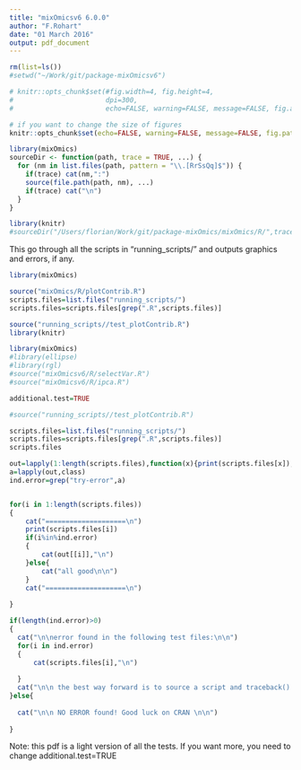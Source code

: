 ```yaml
---
title: "mixOmicsv6 6.0.0"
author: "F.Rohart"
date: "01 March 2016"
output: pdf_document
---
```

```r
rm(list=ls())
#setwd("~/Work/git/package-mixOmicsv6")

# knitr::opts_chunk$set(#fig.width=4, fig.height=4, 
#                       dpi=300,
#                       echo=FALSE, warning=FALSE, message=FALSE, fig.align='center')

# if you want to change the size of figures
knitr::opts_chunk$set(echo=FALSE, warning=FALSE, message=FALSE, fig.path= 'Figures/', fig.width=9, fig.height=6)

library(mixOmics)
sourceDir <- function(path, trace = TRUE, ...) {
  for (nm in list.files(path, pattern = "\\.[RrSsQq]$")) {
    if(trace) cat(nm,":")
    source(file.path(path, nm), ...)
    if(trace) cat("\n")
  }
}

library(knitr)
#sourceDir("/Users/florian/Work/git/package-mixOmics/mixOmics/R/",trace=FALSE)
```

This go through all the scripts in "running_scripts/" and outputs graphics and errors, if any. 

```r
library(mixOmics)

source("mixOmics/R/plotContrib.R")
scripts.files=list.files("running_scripts/")
scripts.files=scripts.files[grep(".R",scripts.files)]

source("running_scripts//test_plotContrib.R")
library(knitr)
```


```r
library(mixOmics)
#library(ellipse)
#library(rgl)
#source("mixOmicsv6/R/selectVar.R")
#source("mixOmicsv6/R/ipca.R")

additional.test=TRUE

#source("running_scripts//test_plotContrib.R")

scripts.files=list.files("running_scripts/")
scripts.files=scripts.files[grep(".R",scripts.files)]
scripts.files

out=lapply(1:length(scripts.files),function(x){print(scripts.files[x]);try(suppressMessages(source(paste0("running_scripts/",scripts.files[x]))),silent=TRUE)})
a=lapply(out,class)
ind.error=grep("try-error",a)


for(i in 1:length(scripts.files))
{
    cat("====================\n")
    print(scripts.files[i])
    if(i%in%ind.error)
    {
        cat(out[[i]],"\n")
    }else{
        cat("all good\n\n")
    }
    cat("====================\n")
    
}

if(length(ind.error)>0)
{
  cat("\n\nerror found in the following test files:\n\n")
  for(i in ind.error)
  {
      cat(scripts.files[i],"\n")
    
  }
  cat("\n\n the best way forward is to source a script and traceback() to get the line that broke the code\n")
}else{
  
  cat("\n\n NO ERROR found! Good luck on CRAN \n\n")
  
}

```

Note: this pdf is a light version of all the tests. If you want more, you need to change additional.test=TRUE